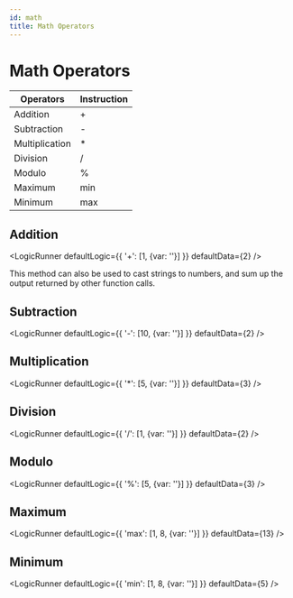 ```yaml
---
id: math
title: Math Operators
---
```



<h1>Math Operators</h1>

Operators | Instruction
-- | --
Addition | +
Subtraction | - 
Multiplication | * 
Division | /
Modulo | %
Maximum | min
Minimum | max
## Addition


<LogicRunner defaultLogic={{
    '+': [1, {var: ''}]
}} defaultData={2} />

This method can also be used to cast strings to numbers, and sum up the output returned by other function calls.

## Subtraction


<LogicRunner defaultLogic={{
    '-': [10, {var: ''}]
}} defaultData={2} />


## Multiplication

<LogicRunner defaultLogic={{
    '*': [5, {var: ''}]
}} defaultData={3} />


## Division

<LogicRunner defaultLogic={{
    '/': [1, {var: ''}]
}} defaultData={2} />


## Modulo

<LogicRunner defaultLogic={{
    '%': [5, {var: ''}]
}} defaultData={3} />


## Maximum

<LogicRunner defaultLogic={{
    'max': [1, 8, {var: ''}]
}} defaultData={13} />


## Minimum

<LogicRunner defaultLogic={{
    'min': [1, 8, {var: ''}]
}} defaultData={5} />


